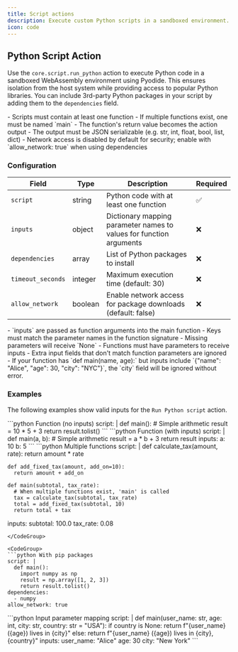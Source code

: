 ```yaml
---
title: Script actions
description: Execute custom Python scripts in a sandboxed environment.
icon: code
---
```


## Python Script Action

Use the `core.script.run_python` action to execute Python code in a sandboxed WebAssembly environment using Pyodide.
This ensures isolation from the host system while providing access to popular Python libraries.
You can include 3rd-party Python packages in your script by adding them to the `dependencies` field.

<Note>
- Scripts must contain at least one function
- If multiple functions exist, one must be named `main`
- The function's return value becomes the action output
- The output must be JSON serializable (e.g. str, int, float, bool, list, dict)
- Network access is disabled by default for security; enable with `allow_network: true` when using dependencies
</Note>

### Configuration

| Field | Type | Description | Required |
|-------|------|-------------|----------|
| `script` | string | Python code with at least one function | ✅ |
| `inputs` | object | Dictionary mapping parameter names to values for function arguments | ❌ |
| `dependencies` | array | List of Python packages to install | ❌ |
| `timeout_seconds` | integer | Maximum execution time (default: 30) | ❌ |
| `allow_network` | boolean | Enable network access for package downloads (default: false) | ❌ |

<Note>
- `inputs` are passed as function arguments into the main function
- Keys must match the parameter names in the function signature
- Missing parameters will receive `None`
- Functions must have parameters to receive inputs
- Extra input fields that don't match function parameters are ignored
- If your function has `def main(name, age):` but inputs include `{"name": "Alice", "age": 30, "city": "NYC"}`, the `city` field will be ignored without error.
</Note>

### Examples

The following examples show valid inputs for the `Run Python script` action.

<CodeGroup>
  ```python Function (no inputs)
  script: |
    def main():
      # Simple arithmetic
      result = 10 * 5 + 3
      return result.tolist()
  ```
</CodeGroup>

<CodeGroup>
  ```python Function (with inputs)
  script: |
    def main(a, b):
      # Simple arithmetic
      result = a * b + 3
      return result
  inputs:
    a: 10
    b: 5
  ```
</CodeGroup>

<CodeGroup>
  ```python Multiple functions
  script: |
    def calculate_tax(amount, rate):
      return amount * rate

    def add_fixed_tax(amount, add_on=10):
      return amount + add_on

    def main(subtotal, tax_rate):
      # When multiple functions exist, 'main' is called
      tax = calculate_tax(subtotal, tax_rate)
      total = add_fixed_tax(subtotal, 10)
      return total + tax
  inputs:
    subtotal: 100.0
    tax_rate: 0.08
  ```
</CodeGroup>

<CodeGroup>
  ```python With pip packages
  script: |
    def main():
      import numpy as np
      result = np.array([1, 2, 3])
      return result.tolist()
  dependencies:
    - numpy
  allow_network: true
  ```
</CodeGroup>

<CodeGroup>
  ```python Input parameter mapping
  script: |
    def main(user_name: str, age: int, city: str, country: str = "USA"):
      if country is None:
        return f"{user_name} ({age}) lives in {city}"
      else:
        return f"{user_name} ({age}) lives in {city}, {country}"
  inputs:
    user_name: "Alice"
    age: 30
    city: "New York"
  ```
</CodeGroup>
